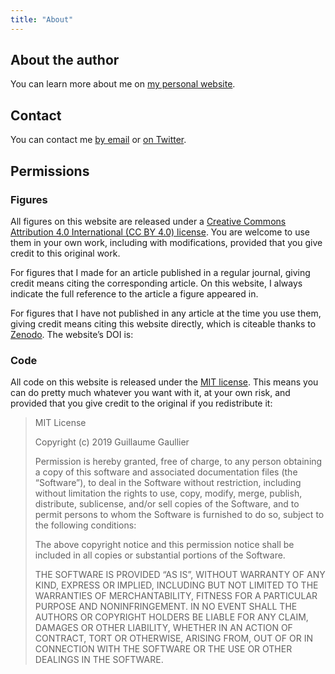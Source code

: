 ```yaml
---
title: "About"
---
```


## About the author

You can learn more about me on [my personal website][about-me].

## Contact

You can contact me [by email][email] or [on Twitter][twitter].

## Permissions
### Figures

All figures on this website are released under a [Creative Commons Attribution
4.0 International (CC BY 4.0) license][cc-by]. You are welcome to use them in
your own work, including with modifications, provided that you give credit to
this original work.

For figures that I made for an article published in a regular journal, giving
credit means citing the corresponding article. On this website, I always
indicate the full reference to the article a figure appeared in.

For figures that I have not published in any article at the time you use them,
giving credit means citing this website directly, which is citeable thanks to
[Zenodo][zenodo]. The website's DOI is:

### Code

All code on this website is released under the [MIT license][mit]. This means
you can do pretty much whatever you want with it, at your own risk, and provided
that you give credit to the original if you redistribute it:

> MIT License
> 
> Copyright (c) 2019 Guillaume Gaullier
> 
> Permission is hereby granted, free of charge, to any person obtaining a copy
> of this software and associated documentation files (the "Software"), to deal
> in the Software without restriction, including without limitation the rights
> to use, copy, modify, merge, publish, distribute, sublicense, and/or sell
> copies of the Software, and to permit persons to whom the Software is
> furnished to do so, subject to the following conditions:
> 
> The above copyright notice and this permission notice shall be included in all
> copies or substantial portions of the Software.
> 
> THE SOFTWARE IS PROVIDED "AS IS", WITHOUT WARRANTY OF ANY KIND, EXPRESS OR
> IMPLIED, INCLUDING BUT NOT LIMITED TO THE WARRANTIES OF MERCHANTABILITY,
> FITNESS FOR A PARTICULAR PURPOSE AND NONINFRINGEMENT. IN NO EVENT SHALL THE
> AUTHORS OR COPYRIGHT HOLDERS BE LIABLE FOR ANY CLAIM, DAMAGES OR OTHER
> LIABILITY, WHETHER IN AN ACTION OF CONTRACT, TORT OR OTHERWISE, ARISING FROM,
> OUT OF OR IN CONNECTION WITH THE SOFTWARE OR THE USE OR OTHER DEALINGS IN THE
> SOFTWARE.


[about-me]: https://www.gaullier.org/en/about/

[pdb]: https://en.wikipedia.org/wiki/Protein_Data_Bank

[pdb-stats]: https://www.rcsb.org/stats/

[pdbe]: https://www.ebi.ac.uk/pdbe

[pdbe-search]: https://www.ebi.ac.uk/pdbe/api/doc/search.html

[blog]: https://www.gaullier.org/en/categories/insights-from-the-pdb/

[email]: mailto:contact@gaullier.org

[twitter]: https://twitter.com/Guillawme

[cc-by]: https://creativecommons.org/licenses/by/4.0/

[zenodo]: https://zenodo.org/

[mit]: https://choosealicense.com/licenses/mit
